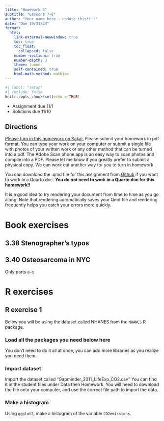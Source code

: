 ```yaml
---
title: "Homework 4"
subtitle: "Lessons 7-8"
author: "Your name here - update this!!!!"
date: "Due 10/31/24"
format: 
  html:
    link-external-newwindow: true
    toc: true
    toc_float:
      collapsed: false
    number-sections: true
    number-depth: 3
    theme: lumen
    self-contained: true
    html-math-method: mathjax
---
```


```r
#| label: "setup"
#| include: false
knitr::opts_chunk$set(echo = TRUE)
```

- Assignment due 11/1
- Solutions due 11/10

## Directions {.unnumbered}

[Please turn in this homework on Sakai.](https://sakai.ohsu.edu/portal/site/EPI-525-1-15028-F24/tool/137d7c54-61a9-4727-9018-374c3773c508) Please submit your homework in pdf format. You can type your work on your computer or submit a single file with photos of your written work or any other method that can be turned into a pdf. The Adobe Scan phone app is an easy way to scan photos and compile into a PDF. Please let me know if you greatly prefer to submit a physical copy. We can work out another way for you to turn in homework.

You can download the .qmd file for this assignment from [Github](https://github.com/nwakim/F24_EPI_525/blob/main/homework/HW_03.qmd) if you want to work in a Quarto doc. **You do not need to work in a Quarto doc for this homework!!**

:::{.callout-tip}
It is a good idea to try rendering your document from time to time as you go along!  Note that rendering automatically saves your Qmd file and rendering frequently helps you catch your errors more quickly.
:::

# Book exercises

## 3.38 Stenographer’s typos {.unnumbered}

## 3.40 Osteosarcoma in NYC {.unnumbered}

Only parts a-c

# R exercises

## R exercise 1

Below you will be using the dataset called NHANES from the `NHANES` R package.

### Load all the packages you need below here

You don't need to do it all at once, you can add more libraries as you realize you need them.

### Import dataset

Import the dataset called "Gapminder_2011_LifeExp_CO2.csv" You can find it in the student files under Data then Homework. You will need to download the file onto your computer, and use the correct file path to import the data.

### Make a histogram

Using `ggplot2`, make a histogram of the variable `CO2emissions`.


